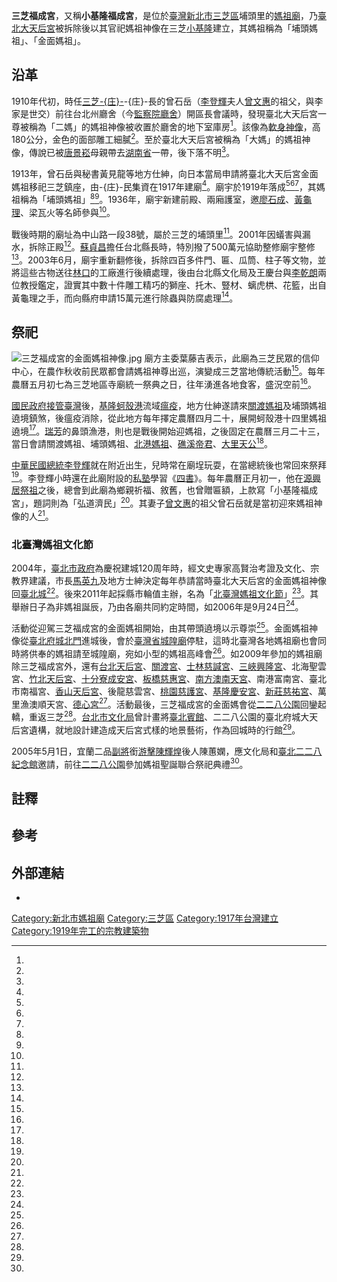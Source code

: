 {{coord|25.257067|121.501449|display=title}}
{{東亞廟宇
| name =三芝福成宮
| img =File:三芝福成宮一景.jpg
| img_capt = 
| image_width = 250px
| location = {{TWN}}[[新北市|新北市]][[新北市|新北市]][[三芝區|三芝區]]埔頭里中山路一段38號
| god =[[媽祖|媽祖]]
| type = 
| struct = 
| open_year =1917年
| cere_date =[[北臺灣媽祖文化節|北臺灣媽祖文化節]]
| cultural_collection= 
|}}
'''三芝福成宮'''，又稱'''小基隆福成宮'''，是位於[[臺灣|臺灣]][[新北市|新北市]][[三芝區|三芝區]]埔頭里的[[媽祖廟|媽祖廟]]，乃[[臺北大天后宮|臺北大天后宮]]被拆除後以其官祀媽祖神像在三芝[[舊小基隆|小基隆]]建立，其媽祖稱為「埔頭媽祖」、「金面媽祖」。

==沿革==
1910年代初，時任[[三芝庄|三芝-{庄}-]]-{庄}-長的曾石岳（[[李登輝|李登輝]]夫人[[曾文惠|曾文惠]]的祖父，與李家是世交）前往台北州廳舍（今[[監察院廳舍|監察院廳舍]]）開區長會議時，發現臺北大天后宮一尊被稱為「二媽」的媽祖神像被收置於廳舍的地下室庫房<ref name="周志豪"/>。該像為[[軟身神像|軟身神像]]，高180公分，金色的面部雕工細膩<ref name="黃福其、姚敘帆"/>。至於臺北大天后宮被稱為「大媽」的媽祖神像，傳說已被[[唐景崧|唐景崧]]母親帶去[[湖南省|湖南省]]一帶，後下落不明<ref name="周志豪"/>。

1913年，曾石岳與秘書黃見龍等地方仕紳，向日本當局申請將臺北大天后宮金面媽祖移祀三芝鎮座，由-{庄}-民集資在1917年建廟<ref name="周彥妤"/>。廟宇於1919年落成<ref name="周志豪"/><ref name="周彥妤"/><ref name="蔡偉祺"/>，其媽祖稱為「埔頭媽祖」<ref name="俞肇福"/><ref name="1998-09-24"/>。1936年，廟宇新建前殿、兩廂護室，邀[[廖石成|廖石成]]、[[黃龜理|黃龜理]]、梁瓦火等名師參與<ref name="胡清暉"/>。

戰後時期的廟址為中山路一段38號，屬於三芝的埔頭里<ref name="陳定瑜"/>。2001年因蟻害與漏水，拆除正殿<ref name="劉英純"/>。[[蘇貞昌|蘇貞昌]]擔任台北縣長時，特別撥了500萬元協助整修廟宇整修<ref name="賴郁薇"/>。2003年6月，廟宇重新翻修後，拆除四百多件門、匾、瓜筒、柱子等文物，並將這些古物送往[[林口區|林口]]的工廠進行後續處理，後由台北縣文化局及王慶台與[[李乾朗|李乾朗]]兩位教授鑑定，證實其中數十件雕工精巧的獅座、托木、豎材、螭虎栱、花籃，出自黃龜理之手，而向縣府申請15萬元進行除蟲與防腐處理<ref name="胡清暉"/>。

==祭祀==
[[File:三芝福成宮的金面媽祖神像.jpg|thumb]]
廟方主委葉藤吉表示，此廟為三芝民眾的信仰中心，在農作秋收前民眾都會請媽祖神尊出巡，演變成三芝當地傳統活動<ref name="翁聿煌"/>。每年農曆五月初七為三芝地區寺廟統一祭典之日，往年湧進各地食客，盛況空前<ref name="陳文榮"/>。

[[國民政府接管臺灣|國民政府接管臺灣]]後，[[蚵殼港_(基隆市)|基隆蚵殼港]]流域[[瘟疫|瘟疫]]，地方仕紳遂請來[[關渡媽祖|關渡媽祖]]及埔頭媽祖遶境鎮煞，後瘟疫消除，從此地方每年擇定農曆四月二十，展開蚵殼港十四里媽祖遶境<ref name="俞肇福"/>。[[瑞芳區|瑞芳]]的鼻頭漁港，則也是戰後開始迎媽祖，之後固定在農曆三月二十三，當日會請關渡媽祖、埔頭媽祖、[[北港媽祖|北港媽祖]]、[[礁溪帝君|礁溪帝君]]、[[大里天公|大里天公]]<ref name="1998-09-24"/>。

[[中華民國總統|中華民國總統]][[李登輝|李登輝]]就在附近出生，兒時常在廟埕玩耍，在當總統後也常回來祭拜<ref name="劉英純"/>。李登輝小時還在此廟附設的[[私塾|私塾]]學習《[[四書|四書]]》。每年農曆正月初一，他在[[源興居|源興居]][[祭祖|祭祖]]之後，總會到此廟為鄉親祈福、敘舊，也曾贈匾額，上款寫「小基隆福成宮」，題詞則為「弘道濟民」<ref name="陳文榮"/>。其妻子[[曾文惠|曾文惠]]的祖父曾石岳就是當初迎來媽祖神像的人<ref name="周志豪"/>。

===北臺灣媽祖文化節===
2004年，[[臺北市政府|臺北市政府]]為慶祝建城120周年時，經文史專家高賢治考證及文化、宗教界建議，市長[[馬英九|馬英九]]及地方士紳決定每年恭請當時臺北大天后宮的金面媽祖神像回[[臺北城|臺北城]]<ref name="黃福其、姚敘帆"/>。後來2011年起採縣市輪值主辦，名為「[[北臺灣媽祖文化節|北臺灣媽祖文化節]]」<ref name="周彥妤、鍾泓良"/>。其舉辦日子為非媽祖誕辰，乃由各廟共同約定時間，如2006年是9月24日<ref name="劉開元"/>。

活動從迎駕三芝福成宮的金面媽祖開始，由其帶頭遶境以示尊崇<ref name="劉開元"/>。金面媽祖神像從[[臺北府城北門|臺北府城北門]]進城後，會於[[臺灣省城隍廟|臺灣省城隍廟]]停駐，這時北臺灣各地媽祖廟也會同時將供奉的媽祖請至城隍廟，宛如小型的媽祖高峰會<ref name="蕭婷方"/>。如2009年參加的媽祖廟除三芝福成宮外，還有[[台北天后宮|台北天后宮]]、[[關渡宮|關渡宮]]、[[士林慈諴宮|士林慈諴宮]]、[[三峽興隆宮|三峽興隆宮]]、北海聖雲宮、[[竹北天后宮|竹北天后宮]]、[[十分寮成安宮|十分寮成安宮]]、[[板橋慈惠宮|板橋慈惠宮]]、[[南方澳南天宮|南方澳南天宮]]、南港富南宮、臺北市南福宮、[[香山天后宮|香山天后宮]]、後龍慈雲宮、[[桃園慈護宮|桃園慈護宮]]、[[基隆慶安宮|基隆慶安宮]]、[[新莊慈祐宮|新莊慈祐宮]]、萬里漁澳順天宮、[[德心宮|德心宮]]<ref name="黃驛淵"/>。活動最後，三芝福成宮的金面媽會從[[二二八公園|二二八公園]]回鑾起轎，重返三芝<ref name="鄭學庸2"/>。[[台北市文化局|台北市文化局]]曾計畫將[[臺北賓館|臺北賓館]]、二二八公園的臺北府城大天后宮遺構，就地設計建造成天后宮式樣的地景藝術，作為回城時的行館<ref name="鄭學庸1"/>。

2005年5月1日，宜蘭二品[[副將|副將]]銜[[游擊|游擊]][[陳輝煌|陳輝煌]]{{efn|臺北大天后宮就是陳輝煌繳納的七千銀圓罰款和官方出資的九千八百八十元銀圓建立的<ref name="鄭學庸2"/>。}}後人陳蕙嫻，應文化局和[[臺北二二八紀念館|臺北二二八紀念館]]邀請，前往[[二二八公園|二二八公園]]參加媽祖聖誕聯合祭祀典禮<ref name="鄭學庸2"/>。

==註釋==
{{notelist|iger=}}
==參考==
{{Reflist|35em|refs =

<ref name="劉開元">{{Cite news|url=|title=金面媽祖 清帝敕封 ‘位階’最高 媽祖廟原位於228公園內 輾轉流落民間 最後供奉在台北三芝小基隆福成宮 今帶頭遶境並回到原駐地|author=劉開元|language=zh-tw|publisher=《聯合晚報》|date=2006-09-24|accessdate=}}</ref>

<ref name="陳文榮">{{Cite news|url=|title=造訪總統的故鄉：台北縣三芝鄉出了3位傑出人才|author=陳文榮|language=zh-tw|publisher=《工商時報》|date=1997-10-29|accessdate=}}</ref>

<ref name="周彥妤、鍾泓良">{{Cite news|url=http://news.ltn.com.tw/news/local/paper/1138434|title=〈台北都會〉金面媽回鑾台北城 柯扶轎迎接|author=周彥妤、鍾泓良|language=zh-tw|publisher=《自由時報》|date=2017-09-26|accessdate=2018-07-20|archiveurl=https://web.archive.org/web/20171008223445/http://news.ltn.com.tw/news/local/paper/1138434|archivedate=2017-10-08|deadurl=no}}</ref>

<ref name="陳定瑜">{{Cite news|url=http://www.chinatimes.com/realtimenews/20180130002910-260407|title=馬英九手寫春聯曝光！全台66處免費領取|author=陳定瑜|language=zh-tw|publisher=《中國時報》|date=2018-01-30|accessdate=2018-07-20|archiveurl=https://web.archive.org/web/20180720033811/http://www.chinatimes.com/realtimenews/20180130002910-260407|archivedate=2018-07-20|deadurl=no}}</ref>

<ref name="周彥妤">{{Cite news|url=http://news.ltn.com.tw/news/local/paper/1138435|title=〈台北都會〉《小檔案》金面媽祖|author=周彥妤|language=zh-tw|publisher=《自由時報》|date=2017-09-26|accessdate=2018-07-20|archiveurl=https://web.archive.org/web/20171214232304/http://news.ltn.com.tw/news/local/paper/1138435|archivedate=2017-12-14|deadurl=no}}</ref>

<ref name="1998-09-24">{{Cite news|url=|title=鼻頭迎媽祖演戲酬神|author=|language=zh-tw|publisher=《中國時報》|date=1998-09-24|accessdate=}}</ref>

<ref name="鄭學庸1">{{Cite news|url=http://old.ltn.com.tw/2004/new/sep/6/today-life7.htm|title=消失百年 台北天后宮 遺構找到了|author=鄭學庸|language=zh-tw|publisher=《自由時報》|date=2004-09-06|accessdate=2018-07-20|archiveurl=https://web.archive.org/web/20170414063954/http://old.ltn.com.tw/2004/new/sep/6/today-life7.htm|archivedate=2017-04-14|deadurl=no}}</ref>

<ref name="鄭學庸2">{{Cite news|url=http://news.ltn.com.tw/news/life/paper/16295|title=台北府天后宮 罰款蓋成的|author=鄭學庸|language=zh-tw|publisher=《自由時報》|date=2005-05-02|accessdate=2018-07-20|archiveurl=https://web.archive.org/web/20180720033811/http://news.ltn.com.tw/news/life/paper/16295|archivedate=2018-07-20|deadurl=no}}</ref>

<ref name="俞肇福">{{Cite news|url=http://news.ltn.com.tw/news/local/paper/994147|title=〈北部〉蚵殼港媽祖遶境 信眾持香相迎|author=俞肇福|language=zh-tw|publisher=《自由時報》|date=2016-05-27|accessdate=2018-07-20|archiveurl=https://web.archive.org/web/20160528170321/http://news.ltn.com.tw/news/local/paper/994147|archivedate=2016-05-28|deadurl=no}}</ref>

<ref name="蕭婷方">{{Cite news|url=http://news.ltn.com.tw/news/local/paper/913989|title=〈台北都會〉金面媽祖回娘家 14日北門進城|author=蕭婷方|language=zh-tw|publisher=《自由時報》|date=2015-09-09|accessdate=2018-07-20|archiveurl=https://web.archive.org/web/20160201172843/http://news.ltn.com.tw/news/local/paper/913989|archivedate=2016-02-01|deadurl=no}}</ref>

<ref name="賴郁薇">{{Cite news|url=https://udn.com/news/story/6656/3207997|title=迎三芝聖母 蘇貞昌：北縣府撥款整修 媽祖才能住舒服|author=賴郁薇|language=zh-tw|publisher=《聯合報》|date=2018-06-20|accessdate=2018-07-20|archiveurl=https://web.archive.org/web/20180720033810/https://udn.com/news/story/6656/3207997|archivedate=2018-07-20|deadurl=no}}</ref>

<ref name="黃驛淵">{{Cite news|url=|title=北台瘋媽祖 周日迎金面媽 媽祖文化節 8縣市21座宮廟會香祈福 媽祖繡花鞋年年換 磨平沾泥土 民眾稱奇|author=黃驛淵|language=zh-tw|publisher=《聯合報》|date=2009-09-17|accessdate=}}</ref>

<ref name="胡清暉">{{Cite news|url=|title=三芝福成宮古物 流離失所 已故木雕師黃龜理遺產 地方搶救 暫放舊古庄村活動中心|author=胡清暉|language=zh-tw|publisher=《聯合報》|date=2004-01-29|accessdate=}}</ref>

<ref name="周志豪">{{Cite news|url=|title=好神！ 「幫過二媽都當總統」|author=周志豪|language=zh-tw|publisher=《聯合報》|date=2012-10-07|accessdate=}}</ref>

<ref name="黃福其、姚敘帆">{{Cite news|url=|title=官拜金面媽 見證台北建城|author=黃福其、姚敘帆|language=zh-tw|publisher=《聯合報》|date=2013-11-13|accessdate=}}</ref>

<ref name="翁聿煌">{{Cite news|url=http://news.ltn.com.tw/news/local/paper/620823|title=〈台北都會〉媽祖神蹟傳！三芝福成宮香火盛|author=翁聿煌|language=zh-tw|publisher=《自由時報》|date=2012-10-07|accessdate=2018-07-20|archiveurl=https://web.archive.org/web/20180720033810/http://news.ltn.com.tw/news/local/paper/620823|archivedate=2018-07-20|deadurl=no}}</ref>

<ref name="劉英純">{{Cite news|url=|title=白蟻蛀蝕三芝福成宮重建|author=劉英純|language=zh-tw|publisher=《中國時報》|date=2001-08-28|accessdate=}}</ref>

<ref name="蔡偉祺">{{Cite news|url=|title=三芝金面媽祖 全台獨一無二|author=蔡偉祺|language=zh-tw|publisher=《中國時報》|date=2007-01-08|accessdate=}}</ref>

}}
{{Clear}}
{{portal bar|臺北|道教|border=no}}

==外部連結==
{{commons category|Sanzhi Fucheng Temple}}
*{{facebook|moni0178}}
[[Category:新北市媽祖廟|Category:新北市媽祖廟]]
[[Category:三芝區|Category:三芝區]]
[[Category:1917年台灣建立|Category:1917年台灣建立]]
[[Category:1919年完工的宗教建築物|Category:1919年完工的宗教建築物]]